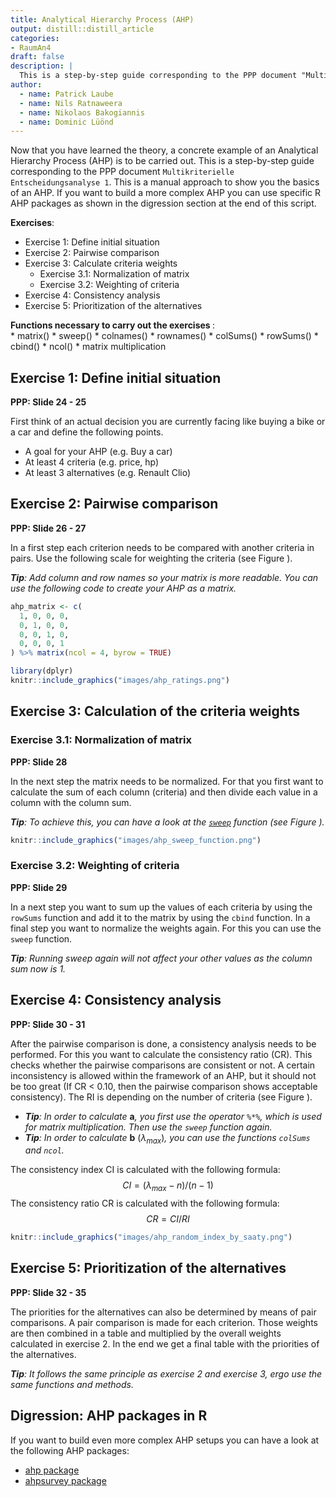 ```yaml
---
title: Analytical Hierarchy Process (AHP)
output: distill::distill_article
categories:
- RaumAn4
draft: false
description: |
  This is a step-by-step guide corresponding to the PPP document "Multikriterielle Entscheidungsanalyse 1".
author:
  - name: Patrick Laube
  - name: Nils Ratnaweera
  - name: Nikolaos Bakogiannis
  - name: Dominic Lüönd
---
```



Now that you have learned the theory, a concrete example of an Analytical Hierarchy Process (AHP) is to be carried out. This is a step-by-step guide corresponding to the PPP document `Multikriterielle Entscheidungsanalyse 1`. This is a manual approach to show you the basics of an AHP. If you want to build a more complex AHP you can use specific R AHP packages as shown in the digression section at the end of this script.

**Exercises**: 

- Exercise 1: Define initial situation
- Exercise 2: Pairwise comparison
- Exercise 3: Calculate criteria weights
  - Exercise 3.1: Normalization of matrix
  - Exercise 3.2: Weighting of criteria
- Exercise 4: Consistency analysis
- Exercise 5: Prioritization of the alternatives

**Functions necessary to carry out the exercises **:  
* matrix()
* sweep()
* colnames()
* rownames()
* colSums()
* rowSums()
* cbind()
* ncol()
* matrix multiplication


## Exercise 1: Define initial situation 
**PPP: Slide 24 - 25**

First think of an actual decision you are currently facing like buying a bike or a car and define the following points.

* A goal for your AHP (e.g. Buy a car)
* At least 4 criteria (e.g. price, hp)
* At least 3 alternatives (e.g. Renault Clio)


## Exercise 2: Pairwise comparison
**PPP: Slide 26 - 27**

In a first step each criterion needs to be compared with another criteria in pairs. Use the following scale for weighting the criteria (see Figure \ref{fig:ahp_rating}). 

***Tip**: Add column and row names so your matrix is more readable. You can use the following code to create your AHP as a matrix.*

```r
ahp_matrix <- c(
  1, 0, 0, 0,
  0, 1, 0, 0,
  0, 0, 1, 0,
  0, 0, 0, 1
) %>% matrix(ncol = 4, byrow = TRUE) 
```

```r
library(dplyr)
knitr::include_graphics("images/ahp_ratings.png")
```

## Exercise 3: Calculation of the criteria weights

### Exercise 3.1: Normalization of matrix
**PPP: Slide 28**

In the next step the matrix needs to be normalized. For that you first want to calculate the sum of each column (criteria) and then divide each value in a column with the column sum.  

***Tip**: To achieve this, you can have a look at the [`sweep`](https://www.rdocumentation.org/packages/base/versions/3.6.2/topics/sweep) function (see Figure \ref{fig:ahp_sweep_function}).*

```r
knitr::include_graphics("images/ahp_sweep_function.png")
```

### Exercise 3.2: Weighting of criteria
**PPP: Slide 29**  

In a next step you want to sum up the values of each criteria by using the `rowSums` function and add it to the matrix by using the `cbind` function. In a final step you  want to normalize the weights again. For this you can use the `sweep` function.

***Tip**: Running sweep again will not affect your other values as the column sum now is 1.*

\newpage

## Exercise 4: Consistency analysis
**PPP: Slide 30 - 31**

After the pairwise comparison is done, a consistency analysis needs to be performed. For this you want to calculate the consistency ratio (CR). This checks whether the pairwise comparisons are consistent or not. A certain inconsistency is allowed within the framework of an AHP, but it should not be too great (If CR < 0.10, then the pairwise comparison shows acceptable consistency). The RI is depending on the number of criteria (see Figure \ref{fig:random_index_by_saaty}).

* ***Tip**: In order to calculate* **a***, you first use the operator* `%*%`*, which is used for matrix multiplication. Then use the `sweep` function again.*
* ***Tip**: In order to calculate* **b** ($\lambda_{max}$)*, you can use the functions `colSums` and `ncol`.*

The consistency index CI is calculated with the following formula: $$CI = (\lambda_{max} - n) / (n - 1)$$
The consistency ratio CR is calculated with the following formula: $$CR = CI / RI$$

```r
knitr::include_graphics("images/ahp_random_index_by_saaty.png")
```

\newpage

## Exercise 5: Prioritization of the alternatives
**PPP: Slide 32 - 35**

The priorities for the alternatives can also be determined by means of pair comparisons. A pair comparison is made for each criterion. Those weights are then combined in a table and multiplied by the overall weights calculated in exercise 2. In the end we get a final table with the priorities of the alternatives. 

***Tip**: It follows the same principle as exercise 2 and exercise 3, ergo use the same functions and methods.*


## Digression: AHP packages in R
If you want to build even more complex AHP setups you can have a look at the following AHP packages:

* [ahp package](https://www.r-bloggers.com/2016/01/analytic-hierarchy-process-ahp-with-the-ahp-package/)
* [ahpsurvey package](https://cran.r-project.org/web/packages/ahpsurvey/vignettes/my-vignette.html)


